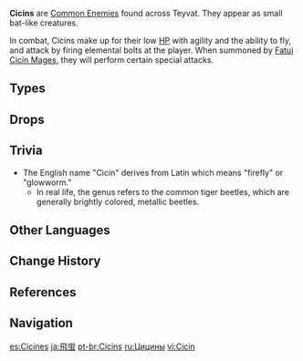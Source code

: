 {{Terminology Infobox
|image        = <gallery>
Enemy Electro Cicin.png|Electro
Enemy Hydro Cicin.png|Hydro
Enemy Cryo Cicin.png|Cryo
</gallery>
|type         = Enemy Groups
|type2        = Mystical Beasts
}}
'''Cicins''' are [[Common Enemies]] found across Teyvat. They appear as small bat-like creatures.

In combat, Cicins make up for their low [[HP]] with agility and the ability to fly, and attack by firing elemental bolts at the player. When summoned by [[Fatui Cicin Mage]]s, they will perform certain special attacks.

==Types==
{{Enemies by Category List|Cicins}}

==Drops==
{{Drops Table|type=Cicins}}

==Trivia==
* The English name "Cicin" derives from Latin ''{{Lang|mini=1|la=cicindela}}'' which means "firefly" or "glowworm."
** In real life, the genus ''{{w|Cicindela}}'' refers to the common tiger beetles, which are generally brightly colored, metallic beetles.

==Other Languages==
{{Other Languages
|en       = Cicin
|zhs      = 飞萤<ref name="Archive">{{Ref/Enemy|Hydro Cicin}}</ref>
|zhs_rm   = Fēiyíng
|zht      = 飛螢<ref name="Archive" />
|zht_rm   = Fēiyíng
|zh_tl    = Flying Firefly
|ja       = 飛蛍<ref name="Archive" />
|ja_rm    = Hikei{{Assumed}}
|ja_tl    = Flying Firefly
|ko       = 치친
|ko_rm    = Chichin
|es       = Cicin
|fr       = Luciole
|fr_tl    = Firefly
|ru       = Цицин
|th       = Cicin
|vi       = Cicin
|de       = Cicin
|id       = Cicin
|pt       = Cicin
|tr       = 
|tr_tl    = 
|it       = 
|it_tl    = 
}}

==Change History==
{{Change History|1.0}}

==References==
{{Reflist}}

==Navigation==
{{Enemy Navbox|type=Common}}

[[es:Cicines]]
[[ja:飛蛍]]
[[pt-br:Cicins]]
[[ru:Цицины]]
[[vi:Cicin]]